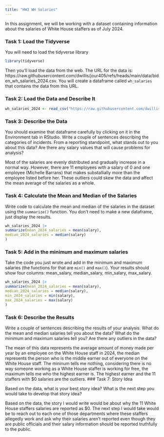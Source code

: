 ```yaml
---
title: "HW3 WH Salaries"
---
```


In this assignment, we will be working with a dataset containing information about the salaries of White House staffers as of July 2024.

### Task 1: Load the Tidyverse

You will need to load the tidyverse library

```r
library(tidyverse)
```

Then you'll load the data from the web. The URL for the data is: https://raw.githubusercontent.com/dwillis/jour405/refs/heads/main/data/biden_wh_salaries_2024.csv. You will create a dataframe called `wh_salaries` that contains the data from this URL.

### Task 2: Load the Data and Describe It

```r
wh_salaries_2024 <- read_csv("https://raw.githubusercontent.com/dwillis/jour405/refs/heads/main/data/biden_wh_salaries_2024.csv") 
```
### Task 3: Describe the Data

You should examine that dataframe carefully by clicking on it in the Environment tab in RStudio. Write a couple of sentences describing the categories of incidents. From a reporting standpoint, what stands out to you about this data? Are there any salary values that will cause problems for analysis?

Most of the salaries are evenly distributed and gradually increase in a normal way. However, there are 11 employees with a salary of 0 and one employee (Michelle Barrans) that makes substallially more than the employee listed before her. These outliers could skew the data and affect the mean average of the salaries as a whole.

### Task 4: Calculate the Mean and Median of the Salaries

Write code to calculate the mean and median of the salaries in the dataset using the `summarize()` function. You don't need to make a new dataframe, just display the results.

```r
wh_salaries_2024 |>
summarize(mean_2024_salaries = mean(salary),
median_2024_salaries = median(salary)
)


```

### Task 5: Add in the minimum and maximum salaries

Take the code you just wrote and add in the minimum and maximum salaries (the functions for that are `min()` and `max()`). Your results should show four columns: mean_salary, median_salary, min_salary, max_salary.

```r
wh_salaries_2024 |>
summarize(mean_2024_salaries = mean(salary),
median_2024_salaries = median(salary),
min_2024_salaries = min(salary),
max_2024_salaries = max(salary)
)
```

### Task 6: Describe the Results

Write a couple of sentences describing the results of your analysis. What do the mean and median salaries tell you about the data? What do the minimum and maximum salaries tell you? Are there any outliers in the data?

The mean of this data represents the average amount of money made per year by an employee on the White House staff in 2024, the median represents the person who is the middle earner out of everyone on the White House staff. The mininum tells me nothing, considering there is no way someone working as a White House staffer is working for free, the maximum tells me who the highest earner is. The highest earner and the 11 staffers with $0 salaries are the outliers.
### Task 7: Story Idea

Based on the data, what is your best story idea? What is the next step you would take to develop that story idea?

Based on the data, the story I would write would be about why the 11 White House staffers salaries are reported as $0. The next step I would take would be to reach out to each one of those departments where these staffers allegedly work and ask why their salaries aren't reported even though they are public officials and their salary information should be reported truthfully to the public.
